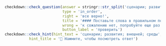 
```r
checkdown::check_question(answer = stringr::str_split('сценарии; развития; внешней; среды', '; ') |> unlist(), 
                          type = 'in_order',
                          right = 'все верно!',
                          title = '#### Поставьте слова в правильном порядке:',
                          wrong = 'к сожалению нет, попробуйте еще раз...',
                          button_label = 'проверить')
checkdown::check_hint(hint_text = 'сценарии; развития; внешней; среды',
           hint_title = '🔎 Нажмите, чтобы посмотреть ответ')
```
